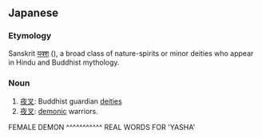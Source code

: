 ==Japanese==
{{wikipedia}}
===Etymology===
Sanskrit [[यक्श]] ({{IAST|Yakśa}}), a broad class of nature-spirits or minor deities who appear in Hindu and Buddhist mythology.

===Noun===
{{ja-noun|r|hira=やしゃ}}

#[[夜叉]]: Buddhist guardian [[deities]]
#[[夜叉]]: [[demonic]] warriors.
FEMALE DEMON
^^^^^^^^^^^
REAL WORDS
FOR 'YASHA'